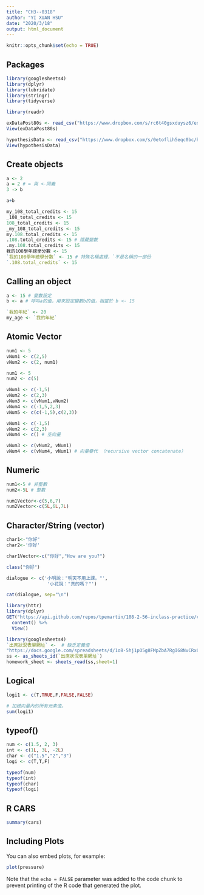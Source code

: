 ---
title: "CH3--0318"
author: "YI XUAN HSU"
date: "2020/3/18"
output: html_document
---

```{r setup, include=FALSE}
knitr::opts_chunk$set(echo = TRUE)
```


## Packages
```{r}
library(googlesheets4)
library(dplyr)
library(lubridate)
library(stringr)
library(tidyverse)
```

```{r}
library(readr)

exDataPost80s <- read_csv("https://www.dropbox.com/s/rc6t40gsxduysz6/exDataPost80s.csv?dl=1")
View(exDataPost80s)

hypothesisData <- read_csv("https://www.dropbox.com/s/0etoflih5eqc0bc/hypothesisData.csv?dl=1")
View(hypothesisData)
```


## Create objects
```{r}
a <- 2
a = 2 # = 與 <-同義
3 -> b

a+b
```

```{r}
my_108_total_credits <- 15
_108_total_credits <- 15
108_total_credits <- 15
_my_108_total_credits <- 15
my.108.total_credits <- 15
.108.total_credits <- 15 # 隱藏變數
.my.108.total_credits <- 15
我的108學年總學分數 <- 15
`我的108學年總學分數` <- 15 # 特殊名稱處理，`不是名稱的一部份
`.108.total_credits` <- 15
```


## Calling an object
```{r}
a <- 15 # 變數設定
b <- a # 呼叫a的值，用來設定變數b的值，相當於 b <- 15
```

```{r}
`我的年紀` <- 20
my_age <- `我的年紀`
```


## Atomic Vector
```{r}
num1 <- 5
vNum1 <- c(2,5)
vNum2 <- c(2, num1)
```

```{r}
num1 <- 5
num2 <- c(5)

vNum1 <- c(-1,5)
vNum2 <- c(2,3)
vNum3 <- c(vNum1,vNum2)
vNum4 <- c(-1,5,2,3)
vNum5 <- c(c(-1,5),c(2,3))
```

```{r}
vNum1 <- c(-1,5)
vNum2 <- c(2,3)
vNum4 <- c() # 空向量

vNum3 <- c(vNum2, vNum1)
vNum4 <- c(vNum4, vNum1) # 向量疊代 （recursive vector concatenate）
```


## Numeric
```{r}
num1<-5 # 非整數
num2<-5L # 整數

num1Vector<-c(5,6,7)
num2Vector<-c(5L,6L,7L)
```


## Character/String (vector)
```{r}
char1<-"你好"
char2<-'你好'

char1Vector<-c("你好","How are you?")

class("你好")
```

```{r}
dialogue <- c('小明說："明天不用上課。"',
               '小花說："真的嗎？"')

cat(dialogue, sep="\n")
```

```{r}
library(httr)
library(dplyr)
GET("https://api.github.com/repos/tpemartin/108-2-56-inclass-practice/commits") %>%
  content() %>%
  View()
```

```{r}
library(googlesheets4)
`出席狀況表單網址` <-  # 缺乏定義值
"https://docs.google.com/spreadsheets/d/1oB-5hj1pO5g8FMpZbA7RgIG8NvCRx6WvLPwvleCEV4Q/edit#gid=987577191"
ss <- as_sheets_id(`出席狀況表單網址`)
homework_sheet <- sheets_read(ss,sheet=1)
```


## Logical
```{r}
logi1 <- c(T,TRUE,F,FALSE,FALSE)

# 加總向量內的所有元素值。
sum(logi1)
```


## typeof()
```{r}
num <- c(1.5, 2, 3)
int <- c(1L, 3L, -2L)
char <- c("1.5","2","3")
logi <- c(T,T,F)

typeof(num)
typeof(int)
typeof(char)
typeof(logi)
```


## R CARS
```{r cars}
summary(cars)
```


## Including Plots

You can also embed plots, for example:

```{r pressure, echo=FALSE}
plot(pressure)
```

Note that the `echo = FALSE` parameter was added to the code chunk to prevent printing of the R code that generated the plot.